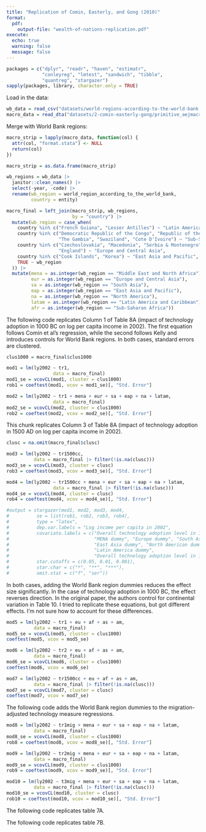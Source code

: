 ```yaml
---
title: "Replication of Comin, Easterly, and Gong (2010)"
format: 
  pdf:
    output-file: "wealth-of-nations-replication.pdf"
execute:
  echo: true
  warning: false
  message: false
---
```


```r
packages = c("dplyr", "readr", "haven", "estimatr", 
             "conleyreg", "lmtest", "sandwich", "tibble",
             "quantreg", "stargazer")
sapply(packages, library, character.only = TRUE)
```

Load in the data:

```r
wb_data = read_csv("datasets/world-regions-according-to-the-world-bank.csv")
macro_data = read_dta("datasets/2-comin-easterly-gong/primitive_aejmacro.dta")
```

Merge with World Bank regions:

```r
macro_strip = lapply(macro_data, function(col) {
  attr(col, "format.stata") <- NULL
  return(col)
})

macro_strip = as.data.frame(macro_strip)

wb_regions = wb_data |> 
  janitor::clean_names() |>
  select(-year, -code) |>
  rename(wb_region = world_region_according_to_the_world_bank,
         country = entity)

macro_final = left_join(macro_strip, wb_regions,
                        by = "country") |>
  mutate(wb_region = case_when(
    country %in% c("French Guiana", "Lesser Antilles") ~ "Latin American and Caribbean",
    country %in% c("Democratic Republic of the Congo", "Republic of the Congo", 
                   "The Gambia", "Swaziland", "Cote D'Ivoire") ~ "Sub-Saharan Africa",
    country %in% c("Czechoslovakia", "Macedonia", "Serbia & Montenegro",
                   "England") ~ "Europe and Central Asia",
    country %in% c("Cook Islands", "Korea") ~ "East Asia and Pacific",
    TRUE ~ wb_region
  )) |> 
  mutate(mena = as.integer(wb_region == "Middle East and North Africa"),
         eur = as.integer(wb_region == "Europe and Central Asia"),
         sa = as.integer(wb_region == "South Asia"),
         eap = as.integer(wb_region == "East Asia and Pacific"),
         na = as.integer(wb_region == "North America"),
         latam = as.integer(wb_region == "Latin America and Caribbean"),
         afr = as.integer(wb_region == "Sub-Saharan Africa"))
```

The following code replicates Column 1 of Table 8A (impact of technology
adoption in 1000 BC on log per capita income in 2002). The first equation follows 
Comin et al's regression, while the second follows Kelly and introduces controls
for World Bank regions. In both cases, standard errors are clustered.

```r
clus1000 = macro_final$clus1000

mod1 = lm(ly2002 ~ tr1, 
                 data = macro_final)
mod1_se = vcovCL(mod1, cluster = clus1000)
rob1 = coeftest(mod1, vcov = mod1_se)[, "Std. Error"]

mod2 = lm(ly2002 ~ tr1 + mena + eur + sa + eap + na + latam,
                 data = macro_final)
mod2_se = vcovCL(mod2, cluster = clus1000)
rob2 = coeftest(mod2, vcov = mod2_se)[, "Std. Error"]
```

This chunk replicates Column 3 of Table 8A (impact of technology
adoption in 1500 AD on log per capita income in 2002).

```r
clusc = na.omit(macro_final$clusc)

mod3 = lm(ly2002 ~ tr1500cc,
          data = macro_final |> filter(!is.na(clusc)))
mod3_se = vcovCL(mod3, cluster = clusc)
rob3 = coeftest(mod3, vcov = mod3_se)[, "Std. Error"]

mod4 = lm(ly2002 ~ tr1500cc + mena + eur + sa + eap + na + latam,
                 data = macro_final |> filter(!is.na(clusc)))
mod4_se = vcovCL(mod4, cluster = clusc)
rob4 = coeftest(mod4, vcov = mod4_se)[, "Std. Error"]

#output = stargazer(mod1, mod2, mod3, mod4,
#          se = list(rob1, rob2, rob3, rob4),
#          type = "latex",
#          dep.var.labels = "Log income per capita in 2002",
#          covariate.labels = c("Overall technology adoption level in 1000 BC",
#                               "MENA dummy", "Europe dummy", "South Asia dummy",
#                               "East Asia dummy", "North American dummy",
#                               "Latin America dummy",
#                               "Overall technology adoption level in 1500 AD"),
#          star.cutoffs = c(0.05, 0.01, 0.001),
#          star.char = c("*", "**", "***"),
#          omit.stat = c("f", "ser"))
```

In both cases, adding the World Bank region dummies reduces the effect size
significantly. In the case of technology adoption in 1000 BC, the effect
reverses direction. In the original paper, the authors control for continental
variation in Table 10. I tried to replicate these equations, but got different
effects. I'm not sure how to account for these differences. 

```r
mod5 = lm(ly2002 ~ tr1 + eu + af + as + am,
          data = macro_final)
mod5_se = vcovCL(mod5, cluster = clus1000)
coeftest(mod5, vcov = mod5_se)

mod6 = lm(ly2002 ~ tr2 + eu + af + as + am,
          data = macro_final)
mod6_se = vcovCL(mod6, cluster = clus1000)
coeftest(mod6, vcov = mod6_se)

mod7 = lm(ly2002 ~ tr1500cc + eu + af + as + am,
          data = macro_final |> filter(!is.na(clusc)))
mod7_se = vcovCL(mod7, cluster = clusc)
coeftest(mod7, vcov = mod7_se)
```

The following code adds the World Bank region dummies to the migration-adjusted
technology measure regressions.

```r
mod8 = lm(ly2002 ~ tr1mig + mena + eur + sa + eap + na + latam,
          data = macro_final)
mod8_se = vcovCL(mod8, cluster = clus1000)
rob8 = coeftest(mod8, vcov = mod8_se)[, "Std. Error"]

mod9 = lm(ly2002 ~ tr2mig + mena + eur + sa + eap + na + latam,
          data = macro_final)
mod9_se = vcovCL(mod9, cluster = clus1000)
rob9 = coeftest(mod9, vcov = mod9_se)[, "Std. Error"]

mod10 = lm(ly2002 ~ t3mig + mena + eur + sa + eap + na + latam,
          data = macro_final |> filter(!is.na(clusc)))
mod10_se = vcovCL(mod10, cluster = clusc)
rob10 = coeftest(mod10, vcov = mod10_se)[, "Std. Error"]
```

The following code replicates table 7A. 

The following code replicates table 7B.

